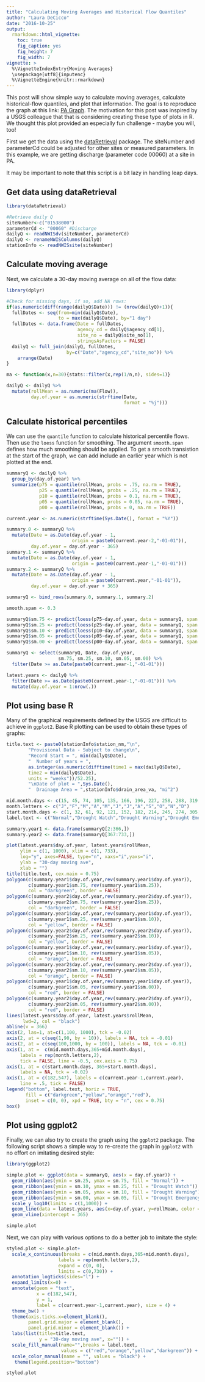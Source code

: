 ```yaml
---
title: "Calculating Moving Averages and Historical Flow Quantiles"
author: "Laura DeCicco"
date: "2016-10-25"
output: 
  rmarkdown::html_vignette:
    toc: true
    fig_caption: yes
    fig_height: 7
    fig_width: 7
vignette: >
  %\VignetteIndexEntry{Moving Averages}
  \usepackage[utf8]{inputenc}
  %\VignetteEngine{knitr::rmarkdown}
---
```


This post will show simple way to calculate moving averages, calculate historical-flow quantiles, and plot that information. The goal is to reproduce the graph at this link:
[PA Graph](http://pa.water.usgs.gov/drought/indicators/sw/images/f30_01538000.html). The motivation for this post was inspired by a USGS colleague that that is considering creating these type of plots in R. We thought this plot provided an especially fun challenge - maybe you will, too!

First we get the data using the [dataRetrieval](https://CRAN.R-project.org/package=dataRetrieval) package. The siteNumber and parameterCd could be adjusted for other sites or measured parameters. In this example, we are getting discharge (parameter code 00060) at a site in PA. 

It may be important to note that this script is a bit lazy in handling leap days. 

## Get data using dataRetrieval

```r
library(dataRetrieval)

#Retrieve daily Q
siteNumber<-c("01538000")
parameterCd <- "00060" #Discharge
dailyQ <- readNWISdv(siteNumber, parameterCd) 
dailyQ <- renameNWISColumns(dailyQ)
stationInfo <- readNWISsite(siteNumber)

```

## Calculate moving average

Next, we calculate a 30-day moving average on all of the flow data:

```r
library(dplyr)

#Check for missing days, if so, add NA rows:
if(as.numeric(diff(range(dailyQ$Date))) != (nrow(dailyQ)+1)){
  fullDates <- seq(from=min(dailyQ$Date),
                   to = max(dailyQ$Date), by="1 day")
  fullDates <- data.frame(Date = fullDates, 
                          agency_cd = dailyQ$agency_cd[1],
                          site_no = dailyQ$site_no[1],
                          stringsAsFactors = FALSE)
  dailyQ <- full_join(dailyQ, fullDates,
                      by=c("Date","agency_cd","site_no")) %>%
    arrange(Date)
}

ma <- function(x,n=30){stats::filter(x,rep(1/n,n), sides=1)}

dailyQ <- dailyQ %>%
  mutate(rollMean = as.numeric(ma(Flow)),
         day.of.year = as.numeric(strftime(Date, 
                                           format = "%j")))

```

## Calculate historical percentiles

We can use the `quantile` function to calculate historical percentile flows. Then use the `loess` function for smoothing. The argument `smooth.span` defines how much smoothing should be applied. To get a smooth transistion at the start of the graph, we can add include an earlier year which is not plotted at the end. 

```r
summaryQ <- dailyQ %>%
  group_by(day.of.year) %>%
  summarize(p75 = quantile(rollMean, probs = .75, na.rm = TRUE),
            p25 = quantile(rollMean, probs = .25, na.rm = TRUE),
            p10 = quantile(rollMean, probs = 0.1, na.rm = TRUE),
            p05 = quantile(rollMean, probs = 0.05, na.rm = TRUE),
            p00 = quantile(rollMean, probs = 0, na.rm = TRUE)) 

current.year <- as.numeric(strftime(Sys.Date(), format = "%Y"))

summary.0 <- summaryQ %>%
  mutate(Date = as.Date(day.of.year - 1, 
                        origin = paste0(current.year-2,"-01-01")),
         day.of.year = day.of.year - 365)
summary.1 <- summaryQ %>%
  mutate(Date = as.Date(day.of.year - 1, 
                        origin = paste0(current.year-1,"-01-01")))
summary.2 <- summaryQ %>%
  mutate(Date = as.Date(day.of.year - 1, 
                        origin = paste0(current.year,"-01-01")),
         day.of.year = day.of.year + 365)

summaryQ <- bind_rows(summary.0, summary.1, summary.2) 

smooth.span <- 0.3

summaryQ$sm.75 <- predict(loess(p75~day.of.year, data = summaryQ, span = smooth.span))
summaryQ$sm.25 <- predict(loess(p25~day.of.year, data = summaryQ, span = smooth.span))
summaryQ$sm.10 <- predict(loess(p10~day.of.year, data = summaryQ, span = smooth.span))
summaryQ$sm.05 <- predict(loess(p05~day.of.year, data = summaryQ, span = smooth.span))
summaryQ$sm.00 <- predict(loess(p00~day.of.year, data = summaryQ, span = smooth.span))

summaryQ <- select(summaryQ, Date, day.of.year,
                   sm.75, sm.25, sm.10, sm.05, sm.00) %>%
  filter(Date >= as.Date(paste0(current.year-1,"-01-01")))

latest.years <- dailyQ %>%
  filter(Date >= as.Date(paste0(current.year-1,"-01-01"))) %>%
  mutate(day.of.year = 1:nrow(.))


```

## Plot using base R

Many of the graphical requirements defined by the USGS are difficult to achieve in `ggplot2`. Base R plotting can be used to obtain these types of graphs:

```r

title.text <- paste0(stationInfo$station_nm,"\n",
        "Provisional Data - Subject to change\n",
        "Record Start = ", min(dailyQ$Date),
        "  Number of years = ",
        as.integer(as.numeric(difftime(time1 = max(dailyQ$Date), 
        time2 = min(dailyQ$Date),
        units = "weeks"))/52.25),
        "\nDate of plot = ",Sys.Date(),
        "  Drainage Area = ",stationInfo$drain_area_va, "mi^2")

mid.month.days <- c(15, 45, 74, 105, 135, 166, 196, 227, 258, 288, 319, 349)
month.letters <- c("J","F","M","A","M","J","J","A","S","O","N","D")
start.month.days <- c(1, 32, 61, 92, 121, 152, 182, 214, 245, 274, 305, 335)
label.text <- c("Normal","Drought Watch","Drought Warning","Drought Emergency")

summary.year1 <- data.frame(summaryQ[2:366,])
summary.year2 <- data.frame(summaryQ[367:733,])

plot(latest.years$day.of.year, latest.years$rollMean, 
     ylim = c(1, 1000), xlim = c(1, 733),
     log="y", axes=FALSE, type="n", xaxs="i",yaxs="i",
     ylab = "30-day moving ave",
     xlab = "")
title(title.text, cex.main = 0.75)
polygon(c(summary.year1$day.of.year,rev(summary.year1$day.of.year)),
        c(summary.year1$sm.75, rev(summary.year1$sm.25)), 
        col = "darkgreen", border = FALSE)
polygon(c(summary.year2$day.of.year,rev(summary.year2$day.of.year)),
        c(summary.year2$sm.75, rev(summary.year2$sm.25)), 
        col = "darkgreen", border = FALSE)
polygon(c(summary.year1$day.of.year,rev(summary.year1$day.of.year)),
        c(summary.year1$sm.25, rev(summary.year1$sm.10)), 
        col = "yellow", border = FALSE)
polygon(c(summary.year2$day.of.year,rev(summary.year2$day.of.year)),
        c(summary.year2$sm.25, rev(summary.year2$sm.10)), 
        col = "yellow", border = FALSE)
polygon(c(summary.year1$day.of.year,rev(summary.year1$day.of.year)),
        c(summary.year1$sm.10, rev(summary.year1$sm.05)), 
        col = "orange", border = FALSE)
polygon(c(summary.year2$day.of.year,rev(summary.year2$day.of.year)),
        c(summary.year2$sm.10, rev(summary.year2$sm.05)), 
        col = "orange", border = FALSE)
polygon(c(summary.year1$day.of.year,rev(summary.year1$day.of.year)),
        c(summary.year1$sm.05, rev(summary.year1$sm.00)), 
        col = "red", border = FALSE)
polygon(c(summary.year2$day.of.year,rev(summary.year2$day.of.year)),
        c(summary.year2$sm.05, rev(summary.year2$sm.00)), 
        col = "red", border = FALSE)
lines(latest.years$day.of.year, latest.years$rollMean, 
      lwd=2, col = "black")
abline(v = 366)
axis(2, las=1, at=c(1,100, 1000), tck = -0.02)
axis(2, at = c(seq(1,90, by = 10)), labels = NA, tck = -0.01)
axis(2, at = c(seq(100,1000, by = 100)), labels = NA, tck = -0.01)
axis(1, at =  c(mid.month.days,365+mid.month.days), 
     labels = rep(month.letters,2), 
     tick = FALSE, line = -0.5, cex.axis = 0.75)
axis(1, at = c(start.month.days, 365+start.month.days),
     labels = NA, tck = -0.02)
axis(1, at = c(182,547), labels = c(current.year-1,current.year), 
     line = .5, tick = FALSE)
legend("bottom", label.text, horiz = TRUE,
       fill = c("darkgreen","yellow","orange","red"),
       inset = c(0, 0), xpd = TRUE, bty = "n", cex = 0.75)
box()

```


## Plot using ggplot2

Finally, we can also try to create the graph using the `ggplot2` package. The following script shows a simple way to re-create the graph in `ggplot2` with no effort on imitating desired style:


```r
library(ggplot2)

simple.plot <- ggplot(data = summaryQ, aes(x = day.of.year)) +
  geom_ribbon(aes(ymin = sm.25, ymax = sm.75, fill = "Normal")) +
  geom_ribbon(aes(ymin = sm.10, ymax = sm.25, fill = "Drought Watch")) +
  geom_ribbon(aes(ymin = sm.05, ymax = sm.10, fill = "Drought Warning")) +
  geom_ribbon(aes(ymin = sm.00, ymax = sm.05, fill = "Drought Emergency")) +
  scale_y_log10(limits = c(1,1000)) +
  geom_line(data = latest.years, aes(x=day.of.year, y=rollMean, color = "30-Day Mean"),size=2) +
  geom_vline(xintercept = 365) 

simple.plot
```

Next, we can play with various options to do a better job to imitate the style:

```r

styled.plot <- simple.plot+
  scale_x_continuous(breaks = c(mid.month.days,365+mid.month.days),
                   labels = rep(month.letters,2),
                   expand = c(0, 0),
                   limits = c(0,730)) +
  annotation_logticks(sides="l") +
  expand_limits(x=0) +
  annotate(geom = "text", 
           x = c(182,547), 
           y = 1, 
           label = c(current.year-1,current.year), size = 4) +
  theme_bw() + 
  theme(axis.ticks.x=element_blank(),
        panel.grid.major = element_blank(), 
        panel.grid.minor = element_blank()) +
  labs(list(title=title.text,
            y = "30-day moving ave", x="")) +
  scale_fill_manual(name="",breaks = label.text,
                    values = c("red","orange","yellow","darkgreen")) +
  scale_color_manual(name = "", values = "black") +
   theme(legend.position="bottom")

styled.plot
  
```

